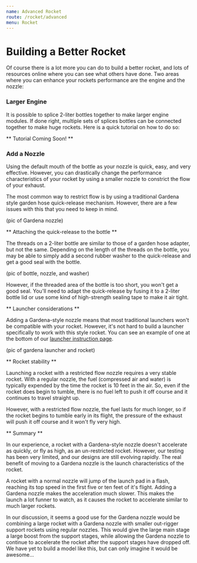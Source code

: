 ```yaml
---
name: Advanced Rocket
route: /rocket/advanced
menu: Rocket
---
```


Building a Better Rocket
========================

Of course there is a lot more you can do to build a better rocket, and
 lots of resources online where you can see what others have done.  Two areas
 where you can enhance your rockets performance are the engine and the nozzle:


### Larger Engine

It is possible to splice 2-liter bottles together to make larger engine
modules.  If done right, multiple sets of splices bottles can be connected
together to make huge rockets.  Here is a quick tutorial on how to do so:

** Tutorial Coming Soon! **


### Add a Nozzle

Using the default mouth of the bottle as your nozzle is quick, easy,
and very effective.  However, you can drastically change the performance
characteristics of your rocket by using a smaller nozzle to constrict the
flow of your exhaust.

The most common way to restrict flow is by using a traditional Gardena style
garden hose quick-release mechanism.  However, there are a few issues with
this that you need to keep in mind.

(pic of Gardena nozzle)

** Attaching the quick-release to the bottle **

The threads on a 2-liter bottle are similar to those of a garden hose
adapter, but not the same.  Depending on the length of the threads on the
bottle, you may be able to simply add a second rubber washer to the
quick-release and get a good seal with the bottle.

(pic of bottle, nozzle, and washer)

However, if the threaded area of the bottle is too short,
you won't get a good seal.  You'll need to adapt the quick-release by fusing
it to a 2-liter bottle lid or use some kind of high-strength sealing tape to
make it air tight.

** Launcher considerations **

Adding a Gardena-style nozzle means that most traditional launchers won't be
compatible with your rocket.  However, it's not hard to build a launcher
specifically to work with this style rocket.  You can see an example of one
at the bottom of our [launcher instruction page](launch_pad.html).

(pic of gardena launcher and rocket)

** Rocket stability **

Launching a rocket with a restricted flow nozzle requires a very stable
rocket.  With a regular nozzle, the fuel (compressed air and water) is
typically expended by the time the rocket is 10 feet in the air.  So,
even if the rocket does begin to tumble, there is no fuel left to push it off
 course and it continues to travel straight up.

However, with a restricted flow nozzle, the fuel lasts for much longer,
so if the rocket begins to tumble early in its flight,
the pressure of the exhaust will push it off course and it won't fly very high.

** Summary **

In our experience, a rocket with a Gardena-style nozzle doesn't accelerate as
 quickly, or fly as high, as an un-restricted rocket.  However,
 our testing has been very limited, and our designs are still evolving
 rapidly.  The real benefit of moving to a Gardena nozzle is the launch
 characteristics of the rocket.

A rocket with a normal nozzle will jump of the launch pad in a flash,
reaching its top speed in the first five or ten feet of it's flight.  Adding
a Gardena nozzle makes the acceleration much slower.  This makes the launch a
 lot funner to watch, as it causes the rocket to accelerate similar to much
 larger rockets.

In our discussion, it seems a good use for the Gardena nozzle would be
combining a large rocket with a Gardena nozzle with smaller out-rigger
support rockets using regular nozzles.  This would give the large main stage
a large boost from the support stages, while allowing the Gardena nozzle to
continue to accelerate the rocket after the support stages have dropped off.  We have yet to build a
 model like this, but can only imagine it would be awesome...
